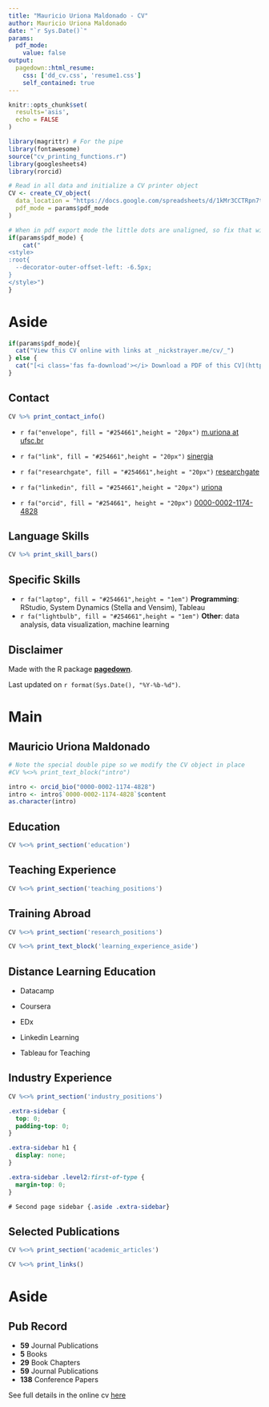 ```yaml
---
title: "Mauricio Uriona Maldonado - CV"
author: Mauricio Uriona Maldonado
date: "`r Sys.Date()`"
params:
  pdf_mode:
    value: false
output:
  pagedown::html_resume:
    css: ['dd_cv.css', 'resume1.css']
    self_contained: true
---
```


```r
knitr::opts_chunk$set(
  results='asis', 
  echo = FALSE
)

library(magrittr) # For the pipe
library(fontawesome)
source("cv_printing_functions.r")
library(googlesheets4)
library(rorcid)

# Read in all data and initialize a CV printer object
CV <- create_CV_object(
  data_location = "https://docs.google.com/spreadsheets/d/1kMr3CCTRpn7tkGkcfm50V-NeJKNlaXmHznc-iWx09ts/edit#gid=917338460",  
  pdf_mode = params$pdf_mode
)

```

```r
# When in pdf export mode the little dots are unaligned, so fix that with some conditional CSS.
if(params$pdf_mode) {
    cat("
<style>
:root{
  --decorator-outer-offset-left: -6.5px;
}
</style>")
}
```

# Aside

```r
if(params$pdf_mode){
  cat("View this CV online with links at _nickstrayer.me/cv/_")
} else {
  cat("[<i class='fas fa-download'></i> Download a PDF of this CV](https://github.com/nstrayer/cv/raw/master/strayer_cv.pdf)")
}
```

## Contact {#contact}

```r
CV %>% print_contact_info()
```

-   `r fa("envelope", fill = "#254661",height = "20px")` [m.uriona at ufsc.br](mailto:m.uriona@ufsc.br)

-   `r fa("link", fill = "#254661",height = "20px")` [sinergia](http://www.sinergia.ufsc.br/eng-uriona)

-   `r fa("researchgate", fill = "#254661",height = "20px")` [researchgate](https://www.researchgate.net/profile/Mauricio-Uriona-Maldonado-2)

-   `r fa("linkedin", fill = "#254661",height = "20px")` [uriona](https://www.linkedin.com/in/uriona/)

-   `r fa("orcid", fill = "#254661", height = "20px")` [0000-0002-1174-4828](https://orcid.org/0000-0002-1174-4828)

## Language Skills {#skills}

```r
CV %>% print_skill_bars()
```

## Specific Skills {#specskills}

-   `r fa("laptop", fill = "#254661",height = "1em")` **Programming**: RStudio, System Dynamics (Stella and Vensim), Tableau
-   `r fa("lightbulb", fill = "#254661",height = "1em")` **Other**: data analysis, data visualization, machine learning

## Disclaimer {#disclaimer}

Made with the R package [**pagedown**](https://github.com/rstudio/pagedown).

Last updated on `r format(Sys.Date(), "%Y-%b-%d")`.

# Main

## Mauricio Uriona Maldonado {#title}

```r
# Note the special double pipe so we modify the CV object in place
#CV %<>% print_text_block("intro") 

intro <- orcid_bio("0000-0002-1174-4828")
intro <- intro$`0000-0002-1174-4828`$content
as.character(intro)
```

## Education {data-icon="graduation-cap" data-concise="true"}

```r
CV %<>% print_section('education')
```

## Teaching Experience {data-icon="chalkboard-teacher"}

```r
CV %<>% print_section('teaching_positions')
```

## Training Abroad {data-icon="globe"}

```r
CV %<>% print_section('research_positions')
```

::: {.aside}
```r
CV %<>% print_text_block('learning_experience_aside')
```
:::

## Distance Learning Education {.aside .extra-sidebar data-icon="school"}

-   Datacamp

-   Coursera

-   EDx

-   Linkedin Learning

-   Tableau for Teaching


## Industry Experience {data-icon="suitcase"}

```r
CV %<>% print_section('industry_positions')
```

<!-- These breaks just force a new page so section doesnt get cut off -->

```css
.extra-sidebar {
  top: 0;
  padding-top: 0;
}

.extra-sidebar h1 {
  display: none;
}

.extra-sidebar .level2:first-of-type {
  margin-top: 0;
}

# Second page sidebar {.aside .extra-sidebar}
```

\newpage

## Selected Publications {data-icon="book"}


```r
CV %<>% print_section('academic_articles')
```


```r
CV %<>% print_links()
```



# Aside {.aside .extra-sidebar}

## Pub Record

-   **59** Journal Publications
-   **5** Books
-   **29** Book Chapters
-   **59** Journal Publications
-   **138** Conference Papers

See full details in the online cv [here](http://lattes.cnpq.br/6929645347412345)
